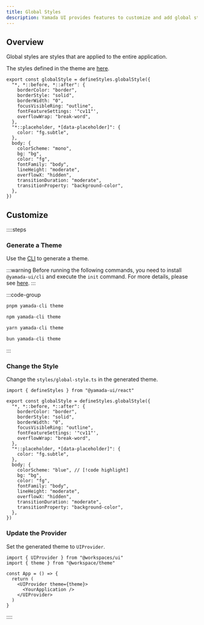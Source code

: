 ```yaml
---
title: Global Styles
description: Yamada UI provides features to customize and add global styles.
---
```


## Overview

Global styles are styles that are applied to the entire application.

The styles defined in the theme are [here](https://github.com/yamada-ui/yamada-ui/blob/main/packages/react/src/theme/styles/global-style.ts).

```tsx
export const globalStyle = defineStyles.globalStyle({
  "*, *::before, *::after": {
    borderColor: "border",
    borderStyle: "solid",
    borderWidth: "0",
    focusVisibleRing: "outline",
    fontFeatureSettings: '"cv11"',
    overflowWrap: "break-word",
  },
  "*::placeholder, *[data-placeholder]": {
    color: "fg.subtle",
  },
  body: {
    colorScheme: "mono",
    bg: "bg",
    color: "fg",
    fontFamily: "body",
    lineHeight: "moderate",
    overflowX: "hidden",
    transitionDuration: "moderate",
    transitionProperty: "background-color",
  },
})
```

## Customize

::::steps

### Generate a Theme

Use the [CLI](/docs/theming/cli) to generate a theme.

:::warning
Before running the following commands, you need to install `@yamada-ui/cli` and execute the `init` command. For more details, please see [here](/docs/get-started/cli).
:::

:::code-group

```bash [pnpm]
pnpm yamada-cli theme
```

```bash [npm]
npm yamada-cli theme
```

```bash [yarn]
yarn yamada-cli theme
```

```bash [bun]
bun yamada-cli theme
```

:::

### Change the Style

Change the `styles/global-style.ts` in the generated theme.

```tsx title="theme/styles/global-style.ts"
import { defineStyles } from "@yamada-ui/react"

export const globalStyle = defineStyles.globalStyle({
  "*, *::before, *::after": {
    borderColor: "border",
    borderStyle: "solid",
    borderWidth: "0",
    focusVisibleRing: "outline",
    fontFeatureSettings: '"cv11"',
    overflowWrap: "break-word",
  },
  "*::placeholder, *[data-placeholder]": {
    color: "fg.subtle",
  },
  body: {
    colorScheme: "blue", // [!code highlight]
    bg: "bg",
    color: "fg",
    fontFamily: "body",
    lineHeight: "moderate",
    overflowX: "hidden",
    transitionDuration: "moderate",
    transitionProperty: "background-color",
  },
})
```

### Update the Provider

Set the generated theme to `UIProvider`.

```tsx {2,6}
import { UIProvider } from "@workspaces/ui"
import { theme } from "@workspace/theme"

const App = () => {
  return (
    <UIProvider theme={theme}>
      <YourApplication />
    </UIProvider>
  )
}
```

::::
